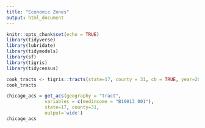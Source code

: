 ```yaml
---
title: "Economic Zones"
output: html_document
---
```


```r
knitr::opts_chunk$set(echo = TRUE)
library(tidyverse)
library(lubridate)
library(tidymodels)
library(sf)
library(tigris)
library(tidycensus)
```

```r
cook_tracts <- tigris::tracts(state=17, county = 31, cb = TRUE, year=2010)
cook_tracts
```


```r
chicago_acs = get_acs(geography = "tract", 
              variables = c(medincome = "B19013_001"),
              state=17, county=31,
              output='wide')
chicago_acs
```

